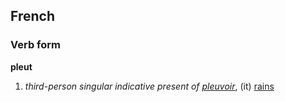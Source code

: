 ==French==
===Verb form===
'''pleut'''

# ''third-person singular indicative present of [[pleuvoir]]'', (it) [[rains]]